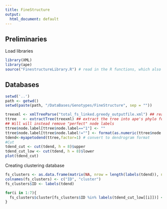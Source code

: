 ```yaml
---
title: FineStructure
output:
  html_document: default
---
```


## Preliminaries

Load libraries

```r
library(XML)
library(ape)
source("FinestructureLibrary.R") # read in the R functions, which also calls the needed packages
```

## Databases

```r
setwd('..')
path <- getwd()
setwd(paste(path, "/DataBases/Genotypes/FineStructure", sep = ""))

treexml <- xmlTreeParse("total_fs_linked.greedy_outputfile.xml") ## read the tree as xml format
ttree   <- extractTree(treexml) ## extract the tree into ape's phylo format
## Will will instead remove "perfect" node labels
ttree$node.label[ttree$node.label=="1"] <- ""
ttree$node.label[ttree$node.label!=""] <- format(as.numeric(ttree$node.label[ttree$node.label!=""]),digits=2)
tdend<-myapetodend(ttree,factor=1) # convert to dendrogram format
#Cut
tdend_cut <- cut(tdend, h = 8)$upper
tdend_cut_low <- cut(tdend, h = 8)$lower
plot(tdend_cut)

```

Creating clustering database
```r
fs_clusters <- as.data.frame(matrix(NA, nrow = length(labels(tdend)), ncol = 2))
colnames(fs_clusters) <- c("ID", "cluster")
fs_clusters$ID <- labels(tdend)

for(i in 1:7){
  fs_clusters$cluster[fs_clusters$ID %in% labels(tdend_cut_low[[i]])] <- i
}
```

